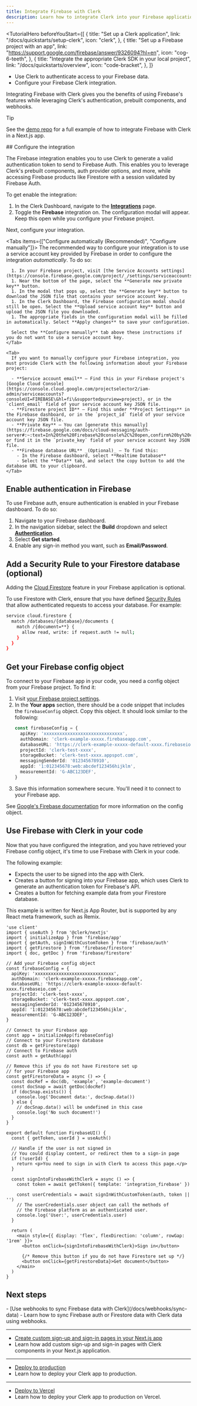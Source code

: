 ```yaml
---
title: Integrate Firebase with Clerk
description: Learn how to integrate Clerk into your Firebase application.
---
```


<TutorialHero
  beforeYouStart={[
    {
      title: "Set up a Clerk application",
      link: "/docs/quickstarts/setup-clerk",
      icon: "clerk",
    },
    {
      title: "Set up a Firebase project with an app",
      link: "https://support.google.com/firebase/answer/9326094?hl=en",
      icon: "cog-6-teeth",
    },
    {
      title: "Integrate the appropriate Clerk SDK in your local project",
      link: "/docs/quickstarts/overview",
      icon: "code-bracket",
    },
  ]}
>
  - Use Clerk to authenticate access to your Firebase data.
  - Configure your Firebase Clerk integration.
</TutorialHero>

Integrating Firebase with Clerk gives you the benefits of using Firebase's features while leveraging Clerk's authentication, prebuilt components, and webhooks.

> [!TIP]
> See the [demo repo](https://github.com/clerk/clerk-firebase-nextjs) for a full example of how to integrate Firebase with Clerk in a Next.js app.

<Steps>
  ## Configure the integration

  The Firebase integration enables you to use Clerk to generate a valid authentication token to send to Firebase Auth. This enables you to leverage Clerk's prebuilt components, auth provider options, and more, while accessing Firebase products like Firestore with a session validated by Firebase Auth.

  To get enable the integration:

  1. In the Clerk Dashboard, navigate to the [**Integrations**](https://dashboard.clerk.com/last-active?path=integrations) page.
  1. Toggle the **Firebase** integration on. The configuration modal will appear. Keep this open while you configure your Firebase project.

  Next, configure your integration.

  <Tabs items={["Configure automatically (Recommended)", "Configure manually"]}>
    <Tab>
      The recommended way to configure your integration is to use a service account key provided by Firebase in order to configure the integration _automatically_. To do so:

      1. In your Firebase project, visit [the Service Accounts settings](https://console.firebase.google.com/project/_/settings/serviceaccounts/adminsdk).
      1. Near the bottom of the page, select the **Generate new private key** button.
      1. In the modal that pops up, select the **Generate key** button to download the JSON file that contains your service account key.
      1. In the Clerk Dashboard, the Firebase configuration modal should still be open. Select the **Upload service account key** button and upload the JSON file you downloaded.
      1. The appropriate fields in the configuration modal will be filled in automatically. Select **Apply changes** to save your configuration.

      Select the **Configure manually** tab above these instructions if you do not want to use a service account key.
    </Tab>

    <Tab>
      If you want to manually configure your Firebase integration, you must provide Clerk with the following information about your Firebase project:

      - **Service account email** – Find this in your Firebase project's [Google Cloud Console](https://console.cloud.google.com/projectselector2/iam-admin/serviceaccounts?consoleUI=FIREBASE\&hl=fi\&supportedpurview=project), or in the `client_email` field of your service account key JSON file.
      - **Firestore project ID** – Find this under **Project Settings** in the Firebase dashboard, or in the `project_id` field of your service account key JSON file.
      - **Private Key** – You can [generate this manually](https://firebase.google.com/docs/cloud-messaging/auth-server#:~:text=In%20the%20Firebase%20console%2C%20open,confirm%20by%20clicking%20Generate%20Key.), or find it in the `private_key` field of your service account key JSON file.
      - **Firebase database URL** _(Optional)_ – To find this:
        - In the Firebase dashboard, select **Realtime Database**
        - Select the **Data** tab, and select the copy button to add the database URL to your clipboard.
    </Tab>
  </Tabs>

  ## Enable authentication in Firebase

  To use Firebase auth, ensure authentication is enabled in your Firebase dashboard. To do so:

  1. Navigate to your Firebase dashboard.
  1. In the navigation sidebar, select the **Build** dropdown and select [**Authentication**](https://console.firebase.google.com/u/0/project/_/authentication).
  1. Select **Get started**.
  1. Enable any sign-in method you want, such as **Email/Password**.

  ## Add a Security Rule to your Firestore database (optional)

  Adding the [Cloud Firestore](https://firebase.google.com/docs/firestore/quickstart) feature in your Firebase application is optional.

  To use Firestore with Clerk, ensure that you have defined [Security Rules](https://firebase.google.com/docs/firestore/security/get-started) that allow authenticated requests to access your database. For example:

  ```bash
  service cloud.firestore {
    match /databases/{database}/documents {
      match /{document=**} {
        allow read, write: if request.auth != null;
      }
    }
  }
  ```

  ## Get your Firebase config object

  To connect to your Firebase app in your code, you need a config object from your Firebase project. To find it:

  1. Visit [your Firebase project settings](https://console.firebase.google.com/project/_/settings/general/).
  1. In the **Your apps** section, there should be a code snippet that includes the `firebaseConfig` object. Copy this object. It should look similar to the following:
     ```ts
     const firebaseConfig = {
       apiKey: 'xxxxxxxxxxxxxxxxxxxxxxxxxxxxxx',
       authDomain: 'clerk-example-xxxxx.firebaseapp.com',
       databaseURL: 'https://clerk-example-xxxxx-default-xxxx.firebaseio.com',
       projectId: 'clerk-test-xxxx',
       storageBucket: 'clerk-test-xxxx.appspot.com',
       messagingSenderId: '012345678910',
       appId: '1:012345678:web:abcdef123456hijklm',
       measurementId: 'G-ABC123DEF',
     }
     ```
  1. Save this information somewhere secure. You'll need it to connect to your Firebase app.

  See [Google's Firebase documentation](https://support.google.com/firebase/answer/7015592) for more information on the config object.

  ## Use Firebase with Clerk in your code

  Now that you have configured the integration, and you have retrieved your Firebase config object, it's time to use Firebase with Clerk in your code.

  The following example:

  - Expects the user to be signed into the app with Clerk.
  - Creates a button for signing into your Firebase app, which uses Clerk to generate an authentication token for Firebase's API.
  - Creates a button for fetching example data from your Firestore database.

  This example is written for Next.js App Router, but is supported by any React meta framework, such as Remix.

  ```tsx {{ filename: 'app/firebase/page.tsx' }}
  'use client'
  import { useAuth } from '@clerk/nextjs'
  import { initializeApp } from 'firebase/app'
  import { getAuth, signInWithCustomToken } from 'firebase/auth'
  import { getFirestore } from 'firebase/firestore'
  import { doc, getDoc } from 'firebase/firestore'

  // Add your Firebase config object
  const firebaseConfig = {
    apiKey: 'xxxxxxxxxxxxxxxxxxxxxxxxxxxxxx',
    authDomain: 'clerk-example-xxxxx.firebaseapp.com',
    databaseURL: 'https://clerk-example-xxxxx-default-xxxx.firebaseio.com',
    projectId: 'clerk-test-xxxx',
    storageBucket: 'clerk-test-xxxx.appspot.com',
    messagingSenderId: '012345678910',
    appId: '1:012345678:web:abcdef123456hijklm',
    measurementId: 'G-ABC123DEF',
  }

  // Connect to your Firebase app
  const app = initializeApp(firebaseConfig)
  // Connect to your Firestore database
  const db = getFirestore(app)
  // Connect to Firebase auth
  const auth = getAuth(app)

  // Remove this if you do not have Firestore set up
  // for your Firebase app
  const getFirestoreData = async () => {
    const docRef = doc(db, 'example', 'example-document')
    const docSnap = await getDoc(docRef)
    if (docSnap.exists()) {
      console.log('Document data:', docSnap.data())
    } else {
      // docSnap.data() will be undefined in this case
      console.log('No such document!')
    }
  }

  export default function FirebaseUI() {
    const { getToken, userId } = useAuth()

    // Handle if the user is not signed in
    // You could display content, or redirect them to a sign-in page
    if (!userId) {
      return <p>You need to sign in with Clerk to access this page.</p>
    }

    const signIntoFirebaseWithClerk = async () => {
      const token = await getToken({ template: 'integration_firebase' })

      const userCredentials = await signInWithCustomToken(auth, token || '')
      // The userCredentials.user object can call the methods of
      // the Firebase platform as an authenticated user.
      console.log('User:', userCredentials.user)
    }

    return (
      <main style={{ display: 'flex', flexDirection: 'column', rowGap: '1rem' }}>
        <button onClick={signIntoFirebaseWithClerk}>Sign in</button>

        {/* Remove this button if you do not have Firestore set up */}
        <button onClick={getFirestoreData}>Get document</button>
      </main>
    )
  }
  ```
</Steps>

## Next steps

<Cards>
  - [Use webhooks to sync Firebase data with Clerk](/docs/webhooks/sync-data)
  - Learn how to sync Firebase auth or Firestore data with Clerk data using webhooks.

  ---

  - [Create custom sign-up and sign-in pages in your Next.js app](/docs/references/nextjs/custom-signup-signin-pages)
  - Learn how add custom sign-up and sign-in pages with Clerk components in your Next.js application.

  ---

  - [Deploy to production](/docs/deployments/overview)
  - Learn how to deploy your Clerk app to production.

  ---

  - [Deploy to Vercel](/docs/deployments/deploy-to-vercel)
  - Learn how to deploy your Clerk app to production on Vercel.
</Cards>
